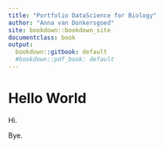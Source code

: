 ```yaml
---
title: "Portfolio DataScience for Biology"
author: "Anna van Donkersgoed"
site: bookdown::bookdown_site
documentclass: book
output:
  bookdown::gitbook: default
  #bookdown::pdf_book: default
---
```


# Hello World

Hi.

Bye.
